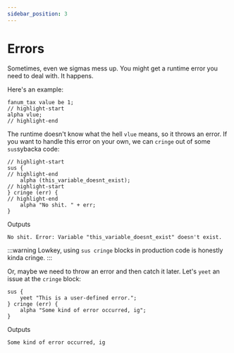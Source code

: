 ```yaml
---
sidebar_position: 3
---
```


# Errors

Sometimes, even we sigmas mess up. You might get a runtime error you need to deal with. It happens.

Here's an example:

```text title="prog.rizzler"
fanum_tax value be 1;
// highlight-start
alpha vlue;
// highlight-end
```

The runtime doesn't know what the hell `vlue` means, so it throws an error. If you want to handle this error
on your own, we can `cringe` out of some `sus`sybacka code:

```text title="prog.rizzler"
// highlight-start
sus {
// highlight-end
    alpha (this_variable_doesnt_exist);
// highlight-start
} cringe (err) {
// highlight-end
    alpha "No shit. " + err;
}
```

Outputs

```text
No shit. Error: Variable "this_variable_doesnt_exist" doesn't exist.
```

:::warning
Lowkey, using `sus cringe` blocks in production code is honestly kinda cringe.
:::

Or, maybe we need to throw an error and then catch it later.
Let's `yeet` an issue at the `cringe` block:

```text title="prog.rizzler"
sus {
    yeet "This is a user-defined error.";
} cringe (err) {
    alpha "Some kind of error occurred, ig";
}
```

Outputs

```text
Some kind of error occurred, ig
```
